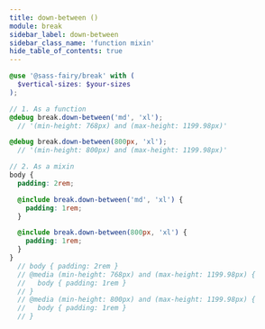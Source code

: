 ```yaml
---
title: down-between ()
module: break
sidebar_label: down-between
sidebar_class_name: 'function mixin'
hide_table_of_contents: true
---
```


<FieldDetails />

```scss
@use '@sass-fairy/break' with (
  $vertical-sizes: $your-sizes
);

// 1. As a function
@debug break.down-between('md', 'xl');
  // '(min-height: 768px) and (max-height: 1199.98px)'

@debug break.down-between(800px, 'xl');
  // '(min-height: 800px) and (max-height: 1199.98px)'

// 2. As a mixin
body {
  padding: 2rem;

  @include break.down-between('md', 'xl') {
    padding: 1rem;
  }

  @include break.down-between(800px, 'xl') {
    padding: 1rem;
  }
}
  // body { padding: 2rem }
  // @media (min-height: 768px) and (max-height: 1199.98px) {
  //   body { padding: 1rem }
  // }
  // @media (min-height: 800px) and (max-height: 1199.98px) {
  //   body { padding: 1rem }
  // }
```
